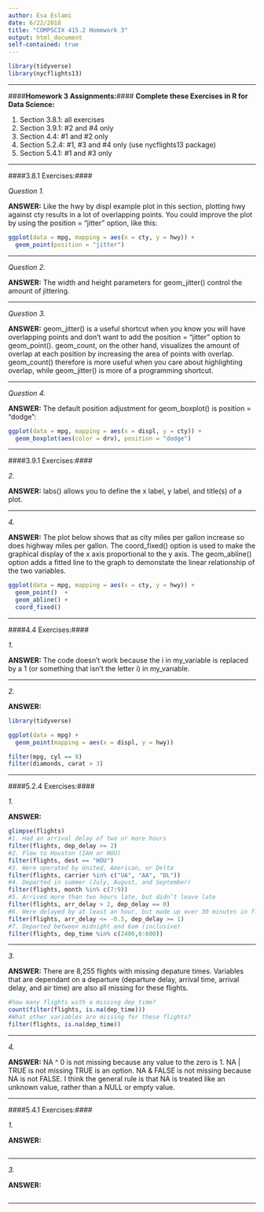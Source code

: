 ```yaml
---
author: Esa Eslami
date: 6/22/2018
title: "COMPSCIX 415.2 Homework 3"
output: html_document
self-contained: true
---
```


```r
library(tidyverse)
library(nycflights13)
```

* * * 

####__Homework 3 Assignments:__####
__Complete these Exercises in R for Data Science:__  

1. Section 3.8.1: all exercises
2. Section 3.9.1: #2 and #4 only
3. Section 4.4: #1 and #2 only
4. Section 5.2.4: #1, #3 and #4 only (use nycflights13 package)
5. Section 5.4.1: #1 and #3 only 

* * * 

####3.8.1 Exercises:####

*Question 1.*

__ANSWER:__ Like the hwy by displ example plot in this section, plotting hwy against cty results in a lot of overlapping points. You could improve the plot by using the position = "jitter" option, like this:

```r
ggplot(data = mpg, mapping = aes(x = cty, y = hwy)) + 
  geom_point(position = "jitter")
```

- - - 

*Question 2. *

__ANSWER:__ The width and height parameters for geom_jitter() control the amount of jittering.

- - - 

*Question 3. *

__ANSWER:__ geom_jitter() is a useful shortcut when you know you will have overlapping points and don't want to add the position = "jitter" option to geom_point(). geom_count, on the other hand, visualizes the amount of overlap at each position by increasing the area of points with overlap. geom_count() therefore is more useful when you care about highlighting overlap, while geom_jitter() is more of a programming shortcut.

- - - 

*Question 4. *

__ANSWER:__ The default position adjustment for geom_boxplot() is position = "dodge":

```r
ggplot(data = mpg, mapping = aes(x = displ, y = cty)) + 
  geom_boxplot(aes(color = drv), position = "dodge")
```

- - - 

####3.9.1 Exercises:####

*2. *

__ANSWER:__ labs() allows you to define the x label, y label, and title(s) of a plot.

- - - 

*4. *

__ANSWER:__ The plot below shows that as city miles per gallon increase so does highway miles per gallon. The coord_fixed() option is used to make the graphical display of the x axis proportional to the y axis. The geom_abline() option adds a fitted line to the graph to demonstate the linear relationship of the two variables.

```r
ggplot(data = mpg, mapping = aes(x = cty, y = hwy)) +
  geom_point()  +
  geom_abline() +
  coord_fixed()
```

- - - 

####4.4 Exercises:####

*1. *

__ANSWER:__ The code doesn't work because the i in my_variable is replaced by a 1 (or something that isn't the letter i) in my_varıable.

- - - 

*2. *

__ANSWER:__ 

```r
library(tidyverse)

ggplot(data = mpg) + 
  geom_point(mapping = aes(x = displ, y = hwy))

filter(mpg, cyl == 8)
filter(diamonds, carat > 3)
```

- - - 

####5.2.4 Exercises:####

*1. *

__ANSWER:__ 

```r
glimpse(flights)
#1. Had an arrival delay of two or more hours
filter(flights, dep_delay >= 2)
#2. Flew to Houston (IAH or HOU)
filter(flights, dest == "HOU")
#3. Were operated by United, American, or Delta
filter(flights, carrier %in% c("UA", "AA", "DL"))
#4. Departed in summer (July, August, and September)
filter(flights, month %in% c(7:9))
#5. Arrived more than two hours late, but didn’t leave late
filter(flights, arr_delay > 2, dep_delay == 0)
#6. Were delayed by at least an hour, but made up over 30 minutes in flight
filter(flights, arr_delay <= -0.5, dep_delay >= 1)
#7. Departed between midnight and 6am (inclusive)
filter(flights, dep_time %in% c(2400,0:600))

```

- - - 

*3. *

__ANSWER:__ There are 8,255 flights with missing depature times. Variables that are dependant on a departure (departure delay, arrival time, arrival delay, and air time) are also all missing for these flights.

```r
#how many flights with a missing dep_time?
count(filter(flights, is.na(dep_time)))
#What other variables are missing for these flights?
filter(flights, is.na(dep_time))
```

- - - 

*4. *

__ANSWER:__ NA ^ 0 is not missing because any value to the zero is 1. NA | TRUE is not missing TRUE is an option. NA & FALSE is not missing because NA is not FALSE. I think the general rule is that NA is treated like an unknown value, rather than a NULL or empty value.

- - - 

####5.4.1 Exercises:####

*1. *

__ANSWER:__ 

```r

```

- - - 

*3. *

__ANSWER:__ 

```r

```

- - - 













